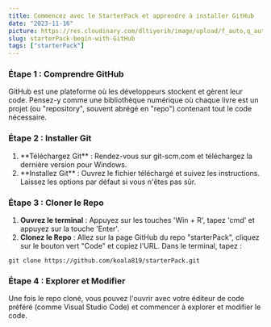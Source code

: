 ```yaml
---
title: Commencez avec le StarterPack et apprendre à installer GitHub
date: "2023-11-16"
picture: https://res.cloudinary.com/dltiyerih/image/upload/f_auto,q_auto/231116-StarterPack
slug: starterPack-begin-with-GitHub
tags: ["starterPack"]
---
```


<h3> Étape 1 : Comprendre GitHub</h3>

GitHub est une plateforme où les développeurs stockent et gèrent leur code. Pensez-y comme une bibliothèque numérique où chaque livre est un projet (ou "repository", souvent abrégé en "repo") contenant tout le code nécessaire.

<h3> Étape 2 : Installer Git</h3>
<ol className='list-decimal'>
  <li>
    <div>**Téléchargez Git** : Rendez-vous sur <Link href='https://git-scm.com/downloads' target='_blank'>git-scm.com</Link> et téléchargez la dernière version pour Windows.</div>
</li>

  <li>
    **Installez Git** : Ouvrez le fichier téléchargé et suivez les instructions.
    Laissez les options par défaut si vous n'êtes pas sûr.
  </li>
</ol>

<h3> Étape 3 : Cloner le Repo</h3>
<ol className='list-decimal'>
  <li>
    <strong>Ouvrez le terminal</strong> : Appuyez sur les touches 'Win + R',
    tapez 'cmd' et appuyez sur la touche 'Enter'.
  </li>
  <li>
    <strong>Clonez le Repo</strong> : Allez sur la page GitHub du repo
    "starterPack", cliquez sur le bouton vert "Code" et copiez l'URL. Dans le
    terminal, tapez :
  </li>
</ol>

```shell
git clone https://github.com/koala819/starterPack.git

```

<h3> Étape 4 : Explorer et Modifier</h3>

Une fois le repo cloné, vous pouvez l'ouvrir avec votre éditeur de code préféré (comme <Link href='https://code.visualstudio.com/download' target='_blank'>Visual Studio Code</Link>) et commencer à explorer et modifier le code.
